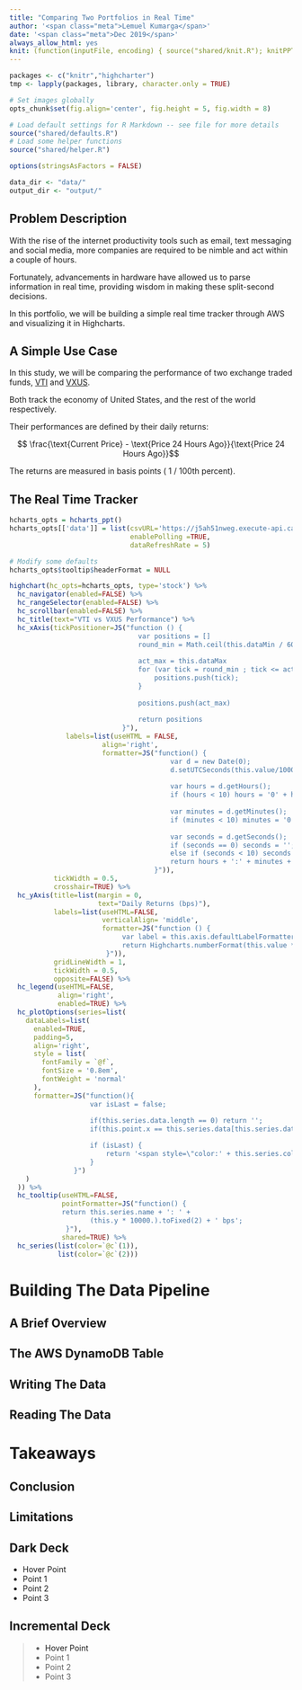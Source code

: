 ```yaml
---
title: "Comparing Two Portfolios in Real Time"
author: '<span class="meta">Lemuel Kumarga</span>'
date: '<span class="meta">Dec 2019</span>'
always_allow_html: yes
knit: (function(inputFile, encoding) { source("shared/knit.R"); knitPPT(inputFile, encoding) })
---
```


```r
packages <- c("knitr","highcharter")
tmp <- lapply(packages, library, character.only = TRUE)

# Set images globally
opts_chunk$set(fig.align='center', fig.height = 5, fig.width = 8)

# Load default settings for R Markdown -- see file for more details
source("shared/defaults.R")
# Load some helper functions
source("shared/helper.R")

options(stringsAsFactors = FALSE)

data_dir <- "data/"
output_dir <- "output/"
```


## Problem Description

With the rise of the internet productivity tools such as email, text messaging and social media, more companies are required to be nimble and act within a couple of hours.

Fortunately, advancements in hardware have allowed us to parse information in real time, providing wisdom in making these split-second decisions.

In this portfolio, we will be building a simple real time tracker through AWS and visualizing it in Highcharts.

## A Simple Use Case

In this study, we will be comparing the performance of two exchange traded funds, <a href="https://investor.vanguard.com/etf/profile/VTI" target="_blank">VTI</a> and <a href="https://investor.vanguard.com/etf/profile/VXUS" target="_blank">VXUS</a>.

Both track the economy of United States, and the rest of the world respectively.

Their performances are defined by their <a data-toggle="popover" title="Daily Returns" data-content="% gain when you sold the stock bought 24 hours ago">daily returns</a>: 
<br>

$$ \frac{\text{Current Price} - \text{Price 24 Hours Ago}}{\text{Price 24 Hours Ago}}$$

The returns are measured in basis points ( 1 / 100th percent).

## The Real Time Tracker

```r
hcharts_opts = hcharts_ppt()
hcharts_opts[['data']] = list(csvURL='https://j5ah51nweg.execute-api.ca-central-1.amazonaws.com/api/returns',
                              enablePolling =TRUE,
                              dataRefreshRate = 5)

# Modify some defaults
hcharts_opts$tooltip$headerFormat = NULL

highchart(hc_opts=hcharts_opts, type='stock') %>%
  hc_navigator(enabled=FALSE) %>%
  hc_rangeSelector(enabled=FALSE) %>%
  hc_scrollbar(enabled=FALSE) %>%
  hc_title(text="VTI vs VXUS Performance") %>%
  hc_xAxis(tickPositioner=JS("function () {
                                var positions = []
                                round_min = Math.ceil(this.dataMin / 60000) * 60000
                    
                                act_max = this.dataMax
                                for (var tick = round_min ; tick <= act_max - 30000; tick += 60000) {
                                    positions.push(tick);
                                }
                    
                                positions.push(act_max)
                    
                                return positions
                            }"),
              labels=list(useHTML = FALSE,
                       align='right',
                       formatter=JS("function() {
                                        var d = new Date(0);
                                        d.setUTCSeconds(this.value/1000 + d.getTimezoneOffset()*60);
                        
                                        var hours = d.getHours();
                                        if (hours < 10) hours = '0' + hours;
                        
                                        var minutes = d.getMinutes();
                                        if (minutes < 10) minutes = '0' + minutes;
                        
                                        var seconds = d.getSeconds();
                                        if (seconds == 0) seconds = '';
                                        else if (seconds < 10) seconds = '0' + seconds;
                                        return hours + ':' + minutes + (seconds == '' ? '' : ':' + seconds)
                                    }")),
           tickWidth = 0.5,
           crosshair=TRUE) %>%
  hc_yAxis(title=list(margin = 0,
                      text="Daily Returns (bps)"),
           labels=list(useHTML=FALSE,
                       verticalAlign= 'middle',
                       formatter=JS("function () {
                            var label = this.axis.defaultLabelFormatter.call(this);
                            return Highcharts.numberFormat(this.value * 10000.,0);
                        }")),
           gridLineWidth = 1,
           tickWidth = 0.5,
           opposite=FALSE) %>%
  hc_legend(useHTML=FALSE,
            align='right',
            enabled=TRUE) %>%
  hc_plotOptions(series=list(
    dataLabels=list(
      enabled=TRUE,
      padding=5,
      align='right',
      style = list(
        fontFamily = `@f`,
        fontSize = '0.8em',
        fontWeight = 'normal'
      ),
      formatter=JS("function(){
                    var isLast = false;
                    
                    if(this.series.data.length == 0) return '';
                    if(this.point.x == this.series.data[this.series.data.length - 1].x) isLast = true;

                    if (isLast) {
                        return '<span style=\"color:' + this.series.color + '\">' + this.series.name + ': ' + (this.y * 10000.).toFixed(2) + ' bps</span>';
                    }
                }")
    )
  )) %>%
  hc_tooltip(useHTML=FALSE,
             pointFormatter=JS("function() {
             return this.series.name + ': ' +
                    (this.y * 10000.).toFixed(2) + ' bps';
              }"),
             shared=TRUE) %>%
  hc_series(list(color=`@c`(1)),
            list(color=`@c`(2)))

```


# Building The Data Pipeline

## A Brief Overview

## The AWS DynamoDB Table

## Writing The Data

## Reading The Data

# Takeaways

## Conclusion

## Limitations

## Dark Deck { .slide-invert }

- <a data-toggle="popover" title="Lorem Ipsum" data-content="Lorem Ipsum is simply dummy text of the printing and typesetting industry. Data obtained from https://www.lipsum.com/.">Hover Point</a>
- Point 1
- Point 2
- Point 3

## Incremental Deck

>- <a data-toggle="popover" title="Lorem Ipsum" data-content="Lorem Ipsum is simply dummy text of the printing and typesetting industry. Data obtained from https://www.lipsum.com/.">Hover Point</a>
>- Point 1
>- Point 2
>- Point 3
